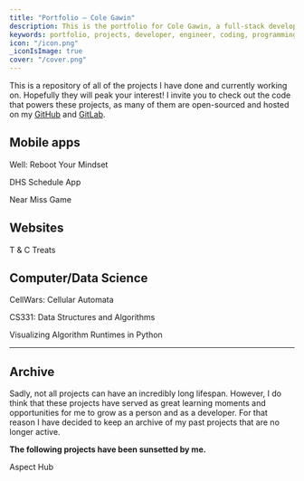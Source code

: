 ```yaml
---
title: "Portfolio — Cole Gawin"
description: This is the portfolio for Cole Gawin, a full-stack developer, designer, and "brand-gineer".
keywords: portfolio, projects, developer, engineer, coding, programming, cole gawin, projects, typescript, student, programmer, deerfield
icon: "/icon.png"
_iconIsImage: true
cover: "/cover.png"
---
```


This is a repository of all of the projects I have done and currently working on. Hopefully they will peak your interest! I invite you to check out the code that powers these projects, as many of them are open-sourced and hosted on my [GitHub](https://github.com/chroline) and [GitLab](https://gitlab.com/chroline).

## Mobile apps

<PageLink icon="😀" color="yellow" to="well-app">

Well: Reboot Your Mindset

</PageLink>

<PageLink icon="🗓" color="red" to="dhs-schedule">

DHS Schedule App

</PageLink>

<PageLink icon="🧮" color="gray" to="near-miss">

Near Miss Game

</PageLink>

## Websites

<PageLink icon="🐕" color="blue" to="tandc-treats">

T & C Treats

</PageLink>

## Computer/Data Science

<PageLink icon="🧫" color="emerald" to="cellwars">

CellWars: Cellular Automata

</PageLink>

<PageLink icon="🗼" color="gray" to="cs331">

CS331: Data Structures and Algorithms

</PageLink>

<PageLink icon="📈" color="orange" to="visualizing-runtimes">

Visualizing Algorithm Runtimes in Python

</PageLink>

---

## Archive

<Callout icon="😔" textColor="blueGray">

Sadly, not all projects can have an incredibly long lifespan. However, I do think that these projects have served as great learning moments and opportunities for me to grow as a person and as a developer. For that reason I have decided to keep an archive of my past projects that are no longer active.

**The following projects have been sunsetted by me.**

</Callout>

<PageLink icon="👪" color="indigo" to="aspect-hub">

Aspect Hub

</PageLink>